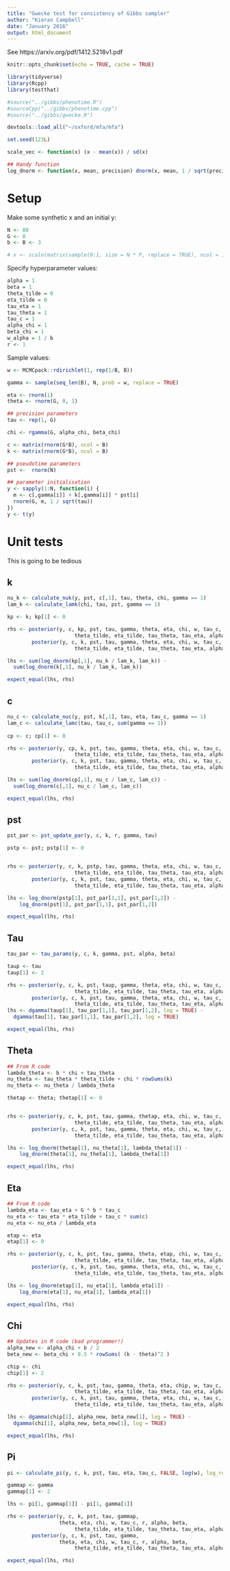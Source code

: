 ```yaml
---
title: "Gwecke test for consistency of Gibbs sampler"
author: "Kieran Campbell"
date: "January 2016"
output: html_document
---
```


See https://arxiv.org/pdf/1412.5218v1.pdf

```r
knitr::opts_chunk$set(echo = TRUE, cache = TRUE)

library(tidyverse)
library(Rcpp)
library(testthat)

#source("../gibbs/phenotime.R")
#sourceCpp("../gibbs/phenotime.cpp")
#source("../gibbs/gwecke.R")

devtools::load_all("~/oxford/mfa/mfa")

set.seed(123L)

scale_vec <- function(x) (x - mean(x)) / sd(x)

## Handy function
log_dnorm <- function(x, mean, precision) dnorm(x, mean, 1 / sqrt(precision), log = TRUE)
```

# Setup

Make some synthetic x and an initial y:

```r
N <- 80
G <- 8
b <- B <- 3

# x <- scale(matrix(sample(0:1, size = N * P, replace = TRUE), ncol = ))

```

Specify hyperparameter values:


```r
alpha = 1 
beta = 1
theta_tilde = 0
eta_tilde = 0
tau_eta = 1
tau_theta = 1
tau_c = 1
alpha_chi = 1
beta_chi = 1
w_alpha = 1 / b
r <- 1
```

Sample values:

```r
w <- MCMCpack::rdirichlet(1, rep(1/B, B))

gamma <- sample(seq_len(B), N, prob = w, replace = TRUE)

eta <- rnorm(1)
theta <- rnorm(G, 0, 1)

## precision parameters
tau <- rep(1, G)

chi <- rgamma(G, alpha_chi, beta_chi)

c <- matrix(rnorm(G*B), ncol = B)
k <- matrix(rnorm(G*B), ncol = B)

## pseudotime parameters
pst <-  rnorm(N)

## parameter initialisation
y <- sapply(1:N, function(i) {
  m <- c[,gamma[i]] + k[,gamma[i]] * pst[i]
  rnorm(G, m, 1 / sqrt(tau))
})
y <- t(y)
```


# Unit tests

This is going to be tedious

## k

```r
nu_k <- calculate_nuk(y, pst, c[,1], tau, theta, chi, gamma == 1)
lam_k <- calculate_lamk(chi, tau, pst, gamma == 1)

kp <- k; kp[1] <- 0

rhs <- posterior(y, c, kp, pst, tau, gamma, theta, eta, chi, w, tau_c, r, alpha, beta,
                      theta_tilde, eta_tilde, tau_theta, tau_eta, alpha_chi, beta_chi) -
        posterior(y, c, k, pst, tau, gamma, theta, eta, chi, w, tau_c, r, alpha, beta,
                      theta_tilde, eta_tilde, tau_theta, tau_eta, alpha_chi, beta_chi)

lhs <- sum(log_dnorm(kp[,1], nu_k / lam_k, lam_k)) -
  sum(log_dnorm(k[,1], nu_k / lam_k, lam_k))

expect_equal(lhs, rhs)
```

## c

```r
nu_c <- calculate_nuc(y, pst, k[,1], tau, eta, tau_c, gamma == 1)
lam_c <- calculate_lamc(tau, tau_c, sum(gamma == 1))
 
cp <- c; cp[1] <- 0

rhs <- posterior(y, cp, k, pst, tau, gamma, theta, eta, chi, w, tau_c, r, alpha, beta,
                      theta_tilde, eta_tilde, tau_theta, tau_eta, alpha_chi, beta_chi) -
        posterior(y, c, k, pst, tau, gamma, theta, eta, chi, w, tau_c, r, alpha, beta,
                      theta_tilde, eta_tilde, tau_theta, tau_eta, alpha_chi, beta_chi)

lhs <- sum(log_dnorm(cp[,1], nu_c / lam_c, lam_c)) -
  sum(log_dnorm(c[,1], nu_c / lam_c, lam_c))

expect_equal(lhs, rhs)
```

## pst

```r
pst_par <- pst_update_par(y, c, k, r, gamma, tau)

pstp <- pst; pstp[1] <- 0


rhs <- posterior(y, c, k, pstp, tau, gamma, theta, eta, chi, w, tau_c, r, alpha, beta,
                      theta_tilde, eta_tilde, tau_theta, tau_eta, alpha_chi, beta_chi) -
        posterior(y, c, k, pst, tau, gamma, theta, eta, chi, w, tau_c, r, alpha, beta,
                      theta_tilde, eta_tilde, tau_theta, tau_eta, alpha_chi, beta_chi)

lhs <- log_dnorm(pstp[1], pst_par[1,1], pst_par[1,2]) -
    log_dnorm(pst[1], pst_par[1,1], pst_par[1,2])

expect_equal(lhs, rhs)
```

## Tau

```r
tau_par <- tau_params(y, c, k, gamma, pst, alpha, beta)

taup <- tau
taup[1] <- 2

rhs <- posterior(y, c, k, pst, taup, gamma, theta, eta, chi, w, tau_c, r, alpha, beta,
                      theta_tilde, eta_tilde, tau_theta, tau_eta, alpha_chi, beta_chi) -
        posterior(y, c, k, pst, tau, gamma, theta, eta, chi, w, tau_c, r, alpha, beta,
                      theta_tilde, eta_tilde, tau_theta, tau_eta, alpha_chi, beta_chi)
lhs <- dgamma(taup[1], tau_par[1,1], tau_par[1,2], log = TRUE) -
  dgamma(tau[1], tau_par[1,1], tau_par[1,2], log = TRUE)

expect_equal(lhs, rhs)
```

## Theta

```r
## From R code
lambda_theta <- b * chi + tau_theta
nu_theta <- tau_theta * theta_tilde + chi * rowSums(k)
nu_theta <- nu_theta / lambda_theta

thetap <- theta; thetap[1] <- 0


rhs <- posterior(y, c, k, pst, tau, gamma, thetap, eta, chi, w, tau_c, r, alpha, beta,
                      theta_tilde, eta_tilde, tau_theta, tau_eta, alpha_chi, beta_chi) -
        posterior(y, c, k, pst, tau, gamma, theta, eta, chi, w, tau_c, r, alpha, beta,
                      theta_tilde, eta_tilde, tau_theta, tau_eta, alpha_chi, beta_chi)

lhs <- log_dnorm(thetap[1], nu_theta[1], lambda_theta[1]) -
    log_dnorm(theta[1], nu_theta[1], lambda_theta[1])

expect_equal(lhs, rhs)
```

## Eta

```r
## From R code
lambda_eta <- tau_eta + G * b * tau_c
nu_eta <- tau_eta * eta_tilde + tau_c * sum(c)
nu_eta <- nu_eta / lambda_eta

etap <- eta
etap[1] <- 0

rhs <- posterior(y, c, k, pst, tau, gamma, theta, etap, chi, w, tau_c, r, alpha, beta,
                      theta_tilde, eta_tilde, tau_theta, tau_eta, alpha_chi, beta_chi) -
        posterior(y, c, k, pst, tau, gamma, theta, eta, chi, w, tau_c, r, alpha, beta,
                      theta_tilde, eta_tilde, tau_theta, tau_eta, alpha_chi, beta_chi)

lhs <- log_dnorm(etap[1], nu_eta[1], lambda_eta[1]) -
    log_dnorm(eta[1], nu_eta[1], lambda_eta[1])

expect_equal(lhs, rhs)

```


## Chi

```r
## Updates in R code (bad programmer!)
alpha_new <- alpha_chi + b / 2
beta_new <- beta_chi + 0.5 * rowSums( (k - theta)^2 )

chip <- chi
chip[1] <- 2

rhs <- posterior(y, c, k, pst, tau, gamma, theta, eta, chip, w, tau_c, r, alpha, beta,
                      theta_tilde, eta_tilde, tau_theta, tau_eta, alpha_chi, beta_chi) -
        posterior(y, c, k, pst, tau, gamma, theta, eta, chi, w, tau_c, r, alpha, beta,
                      theta_tilde, eta_tilde, tau_theta, tau_eta, alpha_chi, beta_chi)

lhs <- dgamma(chip[1], alpha_new, beta_new[1], log = TRUE) -
  dgamma(chi[1], alpha_new, beta_new[1], log = TRUE)

expect_equal(lhs, rhs)

```

## Pi


```r
pi <- calculate_pi(y, c, k, pst, tau, eta, tau_c, FALSE, log(w), log_result = TRUE)

gammap <- gamma
gammap[1] <- 2

lhs <- pi[1, gammap[1]] - pi[1, gamma[1]]

rhs <- posterior(y, c, k, pst, tau, gammap, 
                 theta, eta, chi, w, tau_c, r, alpha, beta,
                      theta_tilde, eta_tilde, tau_theta, tau_eta, alpha_chi, beta_chi) -
        posterior(y, c, k, pst, tau, gamma, 
                 theta, eta, chi, w, tau_c, r, alpha, beta,
                      theta_tilde, eta_tilde, tau_theta, tau_eta, alpha_chi, beta_chi) 

expect_equal(lhs, rhs)
```


